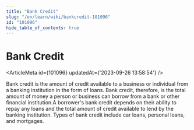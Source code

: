 ```yaml
---
title: "Bank Credit"
slug: "/en/learn/wiki/bankcredit-101096"
id: "101096"
hide_table_of_contents: true
---
```



# Bank Credit

<ArticleMeta id={101096} updatedAt={'2023-09-26 13:58:54'} />
<div className='border-solid border-b border-t-0 my-4 border-[var(--ifm-color-gray-300)]' />

Bank credit is the amount of credit available to a business or individual from a banking institution in the form of loans. Bank credit, therefore, is the total amount of money a person or business can borrow from a bank or other financial institution.A borrower's bank credit depends on their ability to repay any loans and the total amount of credit available to lend by the banking institution. Types of bank credit include car loans, personal loans, and mortgages.
